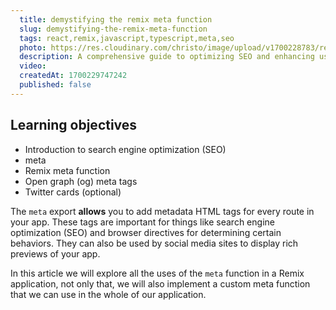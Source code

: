 ```yaml
---
  title: demystifying the remix meta function
  slug: demystifying-the-remix-meta-function
  tags: react,remix,javascript,typescript,meta,seo
  photo: https://res.cloudinary.com/christo/image/upload/v1700228783/remix-seo_aykobs.jpg
  description: A comprehensive guide to optimizing SEO and enhancing user experience in your Remix applications.
  video: 
  createdAt: 1700229747242
  published: false 
---
```


## Learning objectives

- Introduction to search engine optimization (SEO)
- meta
- Remix meta function
- Open graph (og) meta tags
- Twitter cards (optional)

The `meta` export **allows** you to add metadata HTML tags for every route in your app. These tags are important for things like search engine optimization (SEO) and browser directives for determining certain behaviors. They can also be used by social media sites to display rich previews of your app.

In this article we will explore all the uses of the `meta` function in a Remix application, not only that, we will also implement a custom meta function that we can use in the whole of our application.
